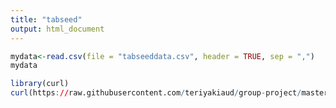 ```yaml
---
title: "tabseed"
output: html_document
---
```


```r
mydata<-read.csv(file = "tabseeddata.csv", header = TRUE, sep = ",")
mydata
```

```r
library(curl)
curl(https://raw.githubusercontent.com/teriyakiaud/group-project/master/tabseeddata.csv)
```